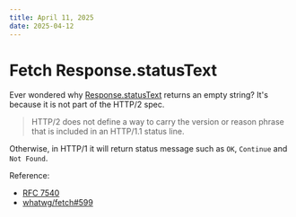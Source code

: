 ```yaml
---
title: April 11, 2025
date: 2025-04-12
---
```


# Fetch Response.statusText

Ever wondered why [Response.statusText](https://developer.mozilla.org/en-US/docs/Web/API/Response/statusText) returns an empty string? It's because it is not part of the HTTP/2 spec. 

> HTTP/2 does not define a way to carry the version or reason phrase that is included in an HTTP/1.1 status line.

Otherwise, in HTTP/1 it will return status message such as `OK`, `Continue` and `Not Found`.

Reference:

- [RFC 7540](https://tools.ietf.org/html/rfc7540#section-8.1.2.4)
- [whatwg/fetch#599](https://github.com/whatwg/fetch/issues/599)
